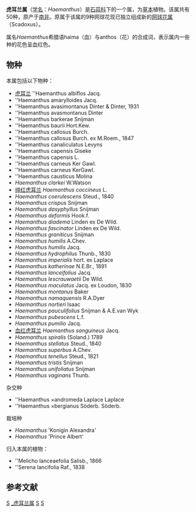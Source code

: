 {{Automatic taxobox
| taxon = Haemanthus
| image = Haemanthus albiflos.jpg
| image_caption = ''Haemanthus albiflos''
| authority = [[Carl_Linnaeus|L.]], 1753
| type_species = ''Haemanthus coccineus'' <small>[[L.|L.]]</small>
| subdivision_ranks = 种
| subdivision = 见正文
| synonyms = 
* ''Diacles'' Salisb.
* ''Gyaxis'' Salisb.
* ''Leucodesmis'' Raf.
* ''Melicho'' Salisb.
* ''Perihemia'' Raf.
* ''Serena'' Raf.
}}

'''虎耳兰属'''（[[学名|学名]]：''Haemanthus''）是[[石蒜科|石蒜科]]下的一个属，为[[草本|草本]]植物。该属共有50种，原产于[[南非|南非]]。原属于该属的9种网球花现已独立组成新的[[网球花属|网球花属]]
（Scadoxus）。

属名''Haemanthus''希腊语haima（血）与anthos（花）的合成词，表示属内一些种的花色呈血红色。

==物种==
本属包括以下物种：
* [[虎耳兰|虎耳兰]] ''Haemanthus albiflos Jacq.
* ''Haemanthus amarylloides Jacq.
* ''Haemanthus avasimontanus Dinter & Dinter, 1931
* ''Haemanthus avasmontanus Dinter
* ''Haemanthus barkerae Snijman
* ''Haemanthus baurii Hort.Kew.
* ''Haemanthus callosus Burch.
* ''Haemanthus callosus Burch. ex M.Roem., 1847
* ''Haemanthus canaliculatus Levyns
* ''Haemanthus capensis Giseke
* ''Haemanthus capensis L.
* ''Haemanthus carneus Ker Gawl.
* ''Haemanthus carneus KerGawl.
* ''Haemanthus causticus Molina
* ''Haemanthus clarkei'' W.Watson
* [[绯红虎耳兰|绯红虎耳兰]] ''Haemanthus coccineus'' L.
* ''Haemanthus coerulescens'' Steud., 1840
* ''Haemanthus crispus'' Snijman
* ''Haemanthus dasyphyllus'' Snijman
* ''Haemanthus deformis'' Hook.f.
* ''Haemanthus diadema'' Linden ex De Wild.
* ''Haemanthus fascinator'' Linden ex De Wild.
* ''Haemanthus graniticus'' Snijman
* ''Haemanthus humilis'' A.Chev.
* ''Haemanthus humilis'' Jacq.
* ''Haemanthus hydrophilus'' Thunb., 1830
* ''Haemanthus imperialis'' hort. ex Laplace
* ''Haemanthus katherinae'' N.E.Br., 1891
* ''Haemanthus lanceifolius'' Jacq.
* ''Haemanthus lescrauwaetii'' De Wild.
* ''Haemanthus maculatus'' Jacq. ex Loudon, 1830
* ''Haemanthus montanus'' Baker
* ''Haemanthus namaquensis'' R.A.Dyer
* ''Haemanthus nortieri'' Isaac
* ''Haemanthus pauculifolius'' Snijman & A.E.van Wyk
* ''Haemanthus pubescens'' L.f.
* ''Haemanthus pumilio'' Jacq.
* [[血红虎耳兰|血红虎耳兰]] ''Haemanthus sanguineus'' Jacq.
* ''Haemanthus spiralis'' (Soland.) 1789
* ''Haemanthus stellatus'' Steud., 1840
* ''Haemanthus superbus'' A.Chev.
* ''Haemanthus tenellus'' Steud., 1821
* ''Haemanthus tristis'' Snijman
* ''Haemanthus unifoliatus'' Snijman
* ''Haemanthus vaginans'' Thunb.
;杂交种
* ''Haemanthus ×andromeda Laplace Laplace
* ''Haemanthus ×bergianus Söderb. Söderb.
;栽培种
* ''Haemanthus'' 'Konigin Alexandra'
* ''Haemanthus'' 'Prince Albert'
;归入本属的植物：
* ''Melicho lanceaefolia Salisb., 1866
* ''Serena lancifolia Raf., 1838

==参考文献==
{{reflist}}

{{Taxonbar|from=Q886510}}

[[Category:_石蒜科|S]]
[[Category:_虎耳兰属|]]
[[Category:_1753年描述的分类群|S]]
[[Category:_卡尔·林奈命名的生物分类|S]]